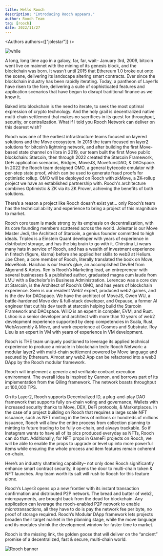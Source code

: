 ```yaml
---
title: Hello Rooch
description: "Introducing Rooch appears."
author: Rooch Team
tag: [rooch]
date: 2022/11/27
---
```




<Authors authors={["jolestar"]} />

![while](/logo/rooch_black_combine.png)

A long, long time ago in a galaxy, far, far, wait– January 3rd, 2009, bitcoin went live on mainnet with the mining of its genesis block, and the blockchain was born. It wasn’t until 2015 that Ethereum 1.0 broke out onto the scene, delivering its landscape altering smart contracts. Ever since the blockchain industry has been rapidly iterating. Today, a pantheon of Layer1s have risen to the fore, delivering a suite of sophisticated features and application scenarios that have begun to disrupt traditional finance as we know it.

Baked into blockchain is the need to iterate, to seek the most optimal expression of crypto technology. And the holy grail is decentralized native multi-chain settlement that makes no sacrifices in its quest for throughput, security, or centralization. What if I told you Rooch Network can deliver on this dearest wish?

Rooch was one of the earliest infrastructure teams focused on layered solutions and the Move ecosystem. In 2018 the team focused on layer2 solutions for bitcoin’s lightning network, and after building the first Move-based state channel on libra in 2019, our team built the first Move public blockchain: Starcoin, then through 2022 created the Starcoin Framework, DeFi application scenarios, Bridges, MoveJS, MovefunsDAO, & DAOspace. In 2022 the Rooch team designed OMO, a general bytecode emulator with per-step state proof, which can be used to generate fraud proofs for optimistic rollup. OMO will be deployed on Rooch with zkMove, a ZK-rollup project we have an established partnership with. Rooch's architecture combines Optimistic & ZK via its ZK Prover, achieving the benefits of both solutions.

There’s a reason a project like Rooch doesn’t exist yet… only Rooch’s team has the technical ability and experience to bring a project of this magnitude to market.

Rooch core team is made strong by its emphasis on decentralization, with its core founding members scattered across the world. Jolestar is our Move Master Jedi, the Architect of Starcoin, a genius founder committed to high ideals. Triplex is a Einstein Quant developer with years of experience in distributed storage, and has the big brain to go with it. Chirstina Li wears many hats in service of Rooch, and has a wealth of investment experience in fintech (figure, klarna) before she applied her skills to web3 at Helium. Joe Chen, a core member of Rooch, literally translated the book on Move, MoveBook. Haichao is our team’s glue, an accomplished DevRel from Algorand & Aptos. Ren is Rooch’s Marketing lead, an entrepreneur with several businesses & a published author, graduated magna cum laude from LMU with a Bachelor’s in Business Administration. Lerencao was a core dev at Starcoin, is the Architect of Rooch’s OMO, and has years of blockchain experience. Sven is our resident Web2 expert, produced web2 games, and is the dev for DAOspace. We have the architect of MoveJS, Owen WU, a battle-hardened Move dev & full-stack developer, and 0xpause, a former AI engineer that cut his dev teeth at starcoin helping build the Starcoin Framework and DAOspace. WillQ is an expert in compiler, EVM, and Rust. Lshoo is a senior developer and architect with more than 10 years of web2 development experience supported by deep competencies in Scala, Rust, WebAssembly & Move, and work experience at Cosmos and Substrate. Roy Lieu is an expert in VM with years of experience in VM development.

Rooch is THE team uniquely positioned to leverage its applied technical experience to produce a miracle in blockchain tech: Rooch Network: a modular layer2 with multi-chain settlement powered by Move language and secured by Ethereum. Almost any web2 App can be refactored into a web3 DApp by the Rooch modular framework.

Rooch will implement a generic and verifiable contract execution environment. The overall idea is inspired by Cannon, and borrows part of its implementation from the Qiling framework. The network boasts throughput at 100,000 TPS.

On its Layer2, Rooch supports Decentralized ID, a plug-and-play DAO framework that supports fully on-chain voting and governance, Wallets with increased security thanks to Move, DEX, DeFi protocols, & Marketplaces. In the case of a project building on Rooch that requires a large scale NFT issuance, such as NFT minting in the tens of millions or hundreds of millions issuance, Rooch will allow the entire process from collection planning to minting to future trading to be fully on-chain, and always trackable. So if Instagram wants to have all of its pics produced everyday as NFTs, Rooch can do that. Additionally, for NFT props in GameFi projects on Rooch, we will be able to enable the props to upgrade or level up into more powerful items while ensuring the whole process and item features remain coherent on-chain.

Here’s an industry shattering capability–  not only does Rooch significantly enhance smart contract security, it opens the door to multi-chain token & NFT launches. Any team worth its salt will rush to Rooch for this feature alone.

Rooch’s Layer3 opens up a new frontier with its instant transaction confirmation and distributed P2P network. The bread and butter of web2, micropayments, are brought back from the dead for blockchain. Any application can leverage the rooch-enabled P2P network to enable microtransactions, all they have to do is pay the network fee per byte, no proof of storage required. Rooch’s Modular DApp framework lets projects broaden their target market in the planning stage, while the move language and its modules shrink the development window for faster time to market. 

Rooch is the missing link, the golden goose that will deliver on the “ancient” promise of a decentralized, fast & secure, multi-chain world.

![Rooch banner](/logo/rooch-banner.png)
